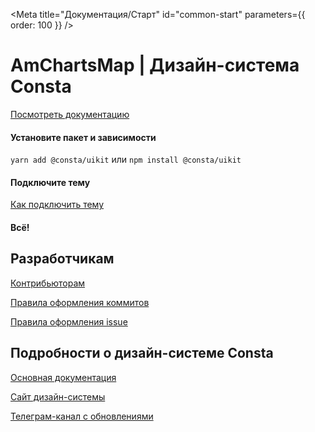 
<Meta
  title="Документация/Старт"
  id="common-start"
  parameters={{ order: 100 }}
/>

# AmChartsMap | Дизайн-система Consta

[Посмотреть документацию](?path=/docs/components-amcharts-map-examples--interactive)

#### Установите пакет и зависимости

`yarn add @consta/uikit` или `npm install @consta/uikit`

#### Подключите тему

[Как подключить тему](#http://uikit.consta.design/?path=/docs/thematization-how-to-connect-theme--page)

#### Всë!

## Разработчикам

[Контрибьюторам](http://uikit.consta.design/?path=/docs/common-develop-contributors--page)

[Правила оформления коммитов](http://uikit.consta.design/?path=/docs/common-develop-commits-style--page)

[Правила оформления issue](http://uikit.consta.design/?path=/docs/common-develop-issues--page)

## Подробности о дизайн-системе Consta

[Основная документация](http://uikit.consta.design/?path=/docs/common-about--page)

[Сайт дизайн-системы](https://consta.design/)

[Телеграм-канал с обновлениями](https://t.me/consta_ui_releases)
